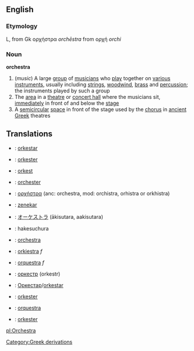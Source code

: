 ==English==
===Etymology===

L, from Gk ορχήστρα ''orch&#275;stra'' from ορχή ''orchi''

===Noun===
{{wikipedia}}
'''orchestra'''
#(''music'') A large [[group]] of [[musicians]] who [[play]] together on [[various]] [[instrument]]s, usually including [[strings]], [[woodwind]], [[brass]] and [[percussion]]; the instruments played by such a group
#The [[area]] in a [[theatre]] or [[concert hall]] where the musicians sit, [[immediately]] in front of and below the [[stage]]
#A [[semicircular]] [[space]] in front of the stage used by the [[chorus]] in [[ancient]] [[Greek]] theatres

==Translations==

*{{hr}}: [[orkestar]]
*{{da}}: [[orkester]]
*{{nl}}: [[orkest]]
*{{de}}: [[orchester]]
*{{el}}: [[ορχήστρα]] (anc: orchestra, mod: orchistra, orhistra or orkhistra)
*{{hu}}: [[zenekar]]
*{{ja}}: [[オーケストラ]] (&#257;kisutara, aakisutara)
*{{ko}}:<!-- [[]] (-->hakesuchura<!--)-->
*{{la}}: [[orchestra]]
*{{pl}}: [[orkiestra]] ''f''
*{{pt}}: [[orquestra]] ''f''
*{{ru}}: [[оркестр]] (orkestr)
*{{sr}}: [[Оркестар]]/[[orkestar]]
*{{sl}}: [[orkester]]
*{{es}}: [[orquestra]]
*{{sv}}: [[orkester]]

[[Category:Greek derivations]]

[[pl:Orchestra]]